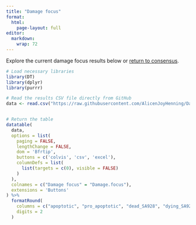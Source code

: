 ```yaml
---
title: "Damage focus"
format: 
  html:
    page-layout: full
editor: 
  markdown: 
    wrap: 72
---
```


Explore the current damage focus results below or [return to consensus](results.html).


```r

# Load necessary libraries
library(DT)
library(dplyr)
library(purrr)

# Read the results CSV file directly from GitHub
data <- read.csv("https://raw.githubusercontent.com/AlicenJoyHenning/DamageToolReviewArticle/refs/heads/main/data/D_Summary_Results/damage-focus.csv")


# Return the table
datatable(
  data,
  options = list(
    paging = FALSE,
    lengthChange = FALSE,
    dom = 'Bfrtip',
    buttons = c('colvis', 'csv', 'excel'),
    columnDefs = list(
      list(targets = c(0), visible = FALSE)
    )
  ),
  colnames = c("Damage focus" = "Damage.focus"),
  extensions = 'Buttons'
) %>%
  formatRound(
    columns = c("apoptotic", "pro_apoptotic", "dead_SA928", "dying_SA928", "dead_SA604", "Damage focus"), 
    digits = 2
  )

```


